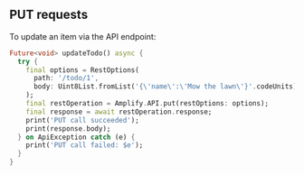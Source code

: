 ## PUT requests

To update an item via the API endpoint:

```dart
Future<void> updateTodo() async {
  try {
    final options = RestOptions(
      path: '/todo/1',
      body: Uint8List.fromList('{\'name\':\'Mow the lawn\'}'.codeUnits),
    );
    final restOperation = Amplify.API.put(restOptions: options);
    final response = await restOperation.response;
    print('PUT call succeeded');
    print(response.body);
  } on ApiException catch (e) {
    print('PUT call failed: $e');
  }
}
```
